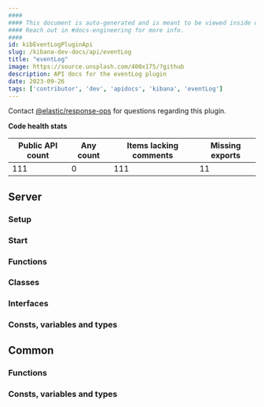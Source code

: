 ```yaml
---
####
#### This document is auto-generated and is meant to be viewed inside our experimental, new docs system.
#### Reach out in #docs-engineering for more info.
####
id: kibEventLogPluginApi
slug: /kibana-dev-docs/api/eventLog
title: "eventLog"
image: https://source.unsplash.com/400x175/?github
description: API docs for the eventLog plugin
date: 2023-09-26
tags: ['contributor', 'dev', 'apidocs', 'kibana', 'eventLog']
---
```




Contact [@elastic/response-ops](https://github.com/orgs/elastic/teams/response-ops) for questions regarding this plugin.

**Code health stats**

| Public API count  | Any count | Items lacking comments | Missing exports |
|-------------------|-----------|------------------------|-----------------|
| 111 | 0 | 111 | 11 |

## Server

### Setup
<DocDefinitionList data={[eventLogObj.server.setup]}/>

### Start
<DocDefinitionList data={[eventLogObj.server.start]}/>

### Functions
<DocDefinitionList data={eventLogObj.server.functions}/>

### Classes
<DocDefinitionList data={eventLogObj.server.classes}/>

### Interfaces
<DocDefinitionList data={eventLogObj.server.interfaces}/>

### Consts, variables and types
<DocDefinitionList data={eventLogObj.server.misc}/>

## Common

### Functions
<DocDefinitionList data={eventLogObj.common.functions}/>

### Consts, variables and types
<DocDefinitionList data={eventLogObj.common.misc}/>

